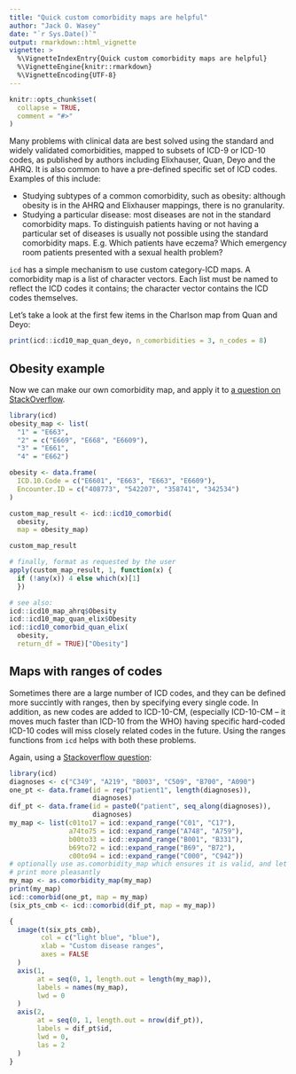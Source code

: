 ```yaml
---
title: "Quick custom comorbidity maps are helpful"
author: "Jack O. Wasey"
date: "`r Sys.Date()`"
output: rmarkdown::html_vignette
vignette: >
  %\VignetteIndexEntry{Quick custom comorbidity maps are helpful}
  %\VignetteEngine{knitr::rmarkdown}
  %\VignetteEncoding{UTF-8}
---
```


```r
knitr::opts_chunk$set(
  collapse = TRUE,
  comment = "#>"
)
```


Many problems with clinical data are best solved using the standard and widely validated comorbidities, mapped to subsets of ICD-9 or ICD-10 codes, as published by authors including Elixhauser, Quan, Deyo and the AHRQ. It is also common to have a pre-defined specific set of ICD codes. Examples of this include:
 
 - Studying subtypes of a common comorbidity, such as obesity: although obesity is in the AHRQ and Elixhauser mappings, there is no granularity.
 - Studying a particular disease: most diseases are not in the standard comorbidity maps. To distinguish patients having or not having a particular set of diseases is usually not possible using the standard comorbidity maps. E.g. Which patients have eczema? Which emergency room patients presented with a sexual health problem?
 
 `icd` has a simple mechanism to use custom category-ICD maps. A comorbidity map is a list of character vectors. Each list must be named to reflect the ICD codes it contains; the character vector contains the ICD codes themselves.
 
 Let's take a look at the first few items in the Charlson map from Quan and Deyo:
```r
print(icd::icd10_map_quan_deyo, n_comorbidities = 3, n_codes = 8)
```

## Obesity example

Now we can make our own comorbidity map, and apply it to [a question on StackOverflow](https://stackoverflow.com/questions/53954537/creating-categorical-variable-in-r/53954950#53954950).

```r
library(icd)
obesity_map <- list(
  "1" = "E663",
  "2" = c("E669", "E668", "E6609"),
  "3" = "E661",
  "4" = "E662")

obesity <- data.frame(
  ICD.10.Code = c("E6601", "E663", "E663", "E6609"),
  Encounter.ID = c("408773", "542207", "358741", "342534")
)

custom_map_result <- icd::icd10_comorbid(
  obesity,
  map = obesity_map)

custom_map_result

# finally, format as requested by the user
apply(custom_map_result, 1, function(x) {
  if (!any(x)) 4 else which(x)[1]
  })

# see also:
icd::icd10_map_ahrq$Obesity
icd::icd10_map_quan_elix$Obesity
icd::icd10_comorbid_quan_elix(
  obesity,
  return_df = TRUE)["Obesity"]
```
## Maps with ranges of codes

Sometimes there are a large number of ICD codes, and they can be defined more succintly with ranges, then by specifying every single code. In addition, as new codes are added to ICD-10-CM, (especially ICD-10-CM -- it moves much faster than ICD-10 from the WHO) having specific hard-coded ICD-10 codes will miss closely related codes in the future. Using the ranges functions from `icd` helps with both these problems.

Again, using a [Stackoverflow question](https://stackoverflow.com/questions/54245282/how-to-compare-icd-10-character-string-or-search-whether-a-diagnosis-fall-into-t/54277842#54277842):
```r
library(icd)
diagnoses <- c("C349", "A219", "B003", "C509", "B700", "A090")
one_pt <- data.frame(id = rep("patient1", length(diagnoses)),
                     diagnoses)
dif_pt <- data.frame(id = paste0("patient", seq_along(diagnoses)),
                     diagnoses)
my_map <- list(c01to17 = icd::expand_range("C01", "C17"),
               a74to75 = icd::expand_range("A748", "A759"),
               b00to33 = icd::expand_range("B001", "B331"),
               b69to72 = icd::expand_range("B69", "B72"),
               c00to94 = icd::expand_range("C000", "C942"))
# optionally use as.comorbidity_map which ensures it is valid, and let's it
# print more pleasantly
my_map <- as.comorbidity_map(my_map)
print(my_map)
icd::comorbid(one_pt, map = my_map)
(six_pts_cmb <- icd::comorbid(dif_pt, map = my_map))
```

```r
{
  image(t(six_pts_cmb),
        col = c("light blue", "blue"), 
        xlab = "Custom disease ranges",
        axes = FALSE
  )
  axis(1, 
       at = seq(0, 1, length.out = length(my_map)),
       labels = names(my_map),
       lwd = 0
  )
  axis(2, 
       at = seq(0, 1, length.out = nrow(dif_pt)),
       labels = dif_pt$id,
       lwd = 0,
       las = 2
  )
}
```
<!-- https://stackoverflow.com/questions/23999196/matrix-diagram-in-r/24036477#24036477 -->
